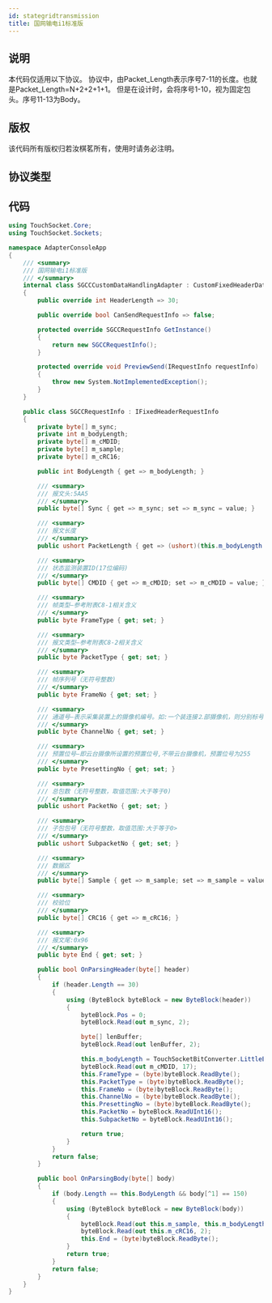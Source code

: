 ```yaml
---
id: stategridtransmission
title: 国网输电i1标准版
---
```


## 说明

本代码仅适用以下协议。
协议中，由Packet\_Length表示序号7-11的长度。也就是Packet\_Length=N+2+2+1+1。
但是在设计时，会将序号1-10，视为固定包头。序号11-13为Body。

## 版权

该代码所有版权归若汝棋茗所有，使用时请务必注明。

## 协议类型


## 代码

```csharp showLineNumbers
using TouchSocket.Core;
using TouchSocket.Sockets;

namespace AdapterConsoleApp
{
    /// <summary>
    /// 国网输电i1标准版
    /// </summary>
    internal class SGCCCustomDataHandlingAdapter : CustomFixedHeaderDataHandlingAdapter<SGCCRequestInfo>
    {
        public override int HeaderLength => 30;

        public override bool CanSendRequestInfo => false;

        protected override SGCCRequestInfo GetInstance()
        {
            return new SGCCRequestInfo();
        }

        protected override void PreviewSend(IRequestInfo requestInfo)
        {
            throw new System.NotImplementedException();
        }
    }

    public class SGCCRequestInfo : IFixedHeaderRequestInfo
    {
        private byte[] m_sync;
        private int m_bodyLength;
        private byte[] m_cMDID;
        private byte[] m_sample;
        private byte[] m_cRC16;

        public int BodyLength { get => m_bodyLength; }

        /// <summary>
        /// 报文头:5AA5
        /// </summary>
        public byte[] Sync { get => m_sync; set => m_sync = value; }

        /// <summary>
        /// 报文长度
        /// </summary>
        public ushort PacketLength { get => (ushort)(this.m_bodyLength - 3); }

        /// <summary>
        /// 状态监测装置ID(17位编码)
        /// </summary>
        public byte[] CMDID { get => m_cMDID; set => m_cMDID = value; }

        /// <summary>
        /// 帧类型—参考附表C8-1相关含义
        /// </summary>
        public byte FrameType { get; set; }

        /// <summary>
        /// 报文类型—参考附表C8-2相关含义
        /// </summary>
        public byte PacketType { get; set; }

        /// <summary>
        /// 帧序列号（无符号整数)
        /// </summary>
        public byte FrameNo { get; set; }

        /// <summary>
        /// 通道号—表示采集装置上的摄像机编号。如:一个装连接⒉部摄像机，则分别标号为1、2
        /// </summary>
        public byte ChannelNo { get; set; }

        /// <summary>
        /// 预置位号—即云台摄像所设置的预置位号,不带云台摄像机，预置位号为255
        /// </summary>
        public byte PresettingNo { get; set; }

        /// <summary>
        /// 总包数（无符号整数，取值范围:大于等于0)
        /// </summary>
        public ushort PacketNo { get; set; }

        /// <summary>
        /// 子包包号（无符号整数，取值范围:大于等于0>
        /// </summary>
        public ushort SubpacketNo { get; set; }

        /// <summary>
        /// 数据区
        /// </summary>
        public byte[] Sample { get => m_sample; set => m_sample = value; }

        /// <summary>
        /// 校验位
        /// </summary>
        public byte[] CRC16 { get => m_cRC16; }

        /// <summary>
        /// 报文尾:0x96
        /// </summary>
        public byte End { get; set; }

        public bool OnParsingHeader(byte[] header)
        {
            if (header.Length == 30)
            {
                using (ByteBlock byteBlock = new ByteBlock(header))
                {
                    byteBlock.Pos = 0;
                    byteBlock.Read(out m_sync, 2);

                    byte[] lenBuffer;
                    byteBlock.Read(out lenBuffer, 2);

                    this.m_bodyLength = TouchSocketBitConverter.LittleEndian.ToUInt16(lenBuffer, 0) + 3 - 6;//先把crc校验和end都获取。
                    byteBlock.Read(out m_cMDID, 17);
                    this.FrameType = (byte)byteBlock.ReadByte();
                    this.PacketType = (byte)byteBlock.ReadByte();
                    this.FrameNo = (byte)byteBlock.ReadByte();
                    this.ChannelNo = (byte)byteBlock.ReadByte();
                    this.PresettingNo = (byte)byteBlock.ReadByte();
                    this.PacketNo = byteBlock.ReadUInt16();
                    this.SubpacketNo = byteBlock.ReadUInt16();

                    return true;
                }
            }
            return false;
        }

        public bool OnParsingBody(byte[] body)
        {
            if (body.Length == this.BodyLength && body[^1] == 150)
            {
                using (ByteBlock byteBlock = new ByteBlock(body))
                {
                    byteBlock.Read(out this.m_sample, this.m_bodyLength - 3);
                    byteBlock.Read(out this.m_cRC16, 2);
                    this.End = (byte)byteBlock.ReadByte();
                }
                return true;
            }
            return false;
        }
    }
}
```
